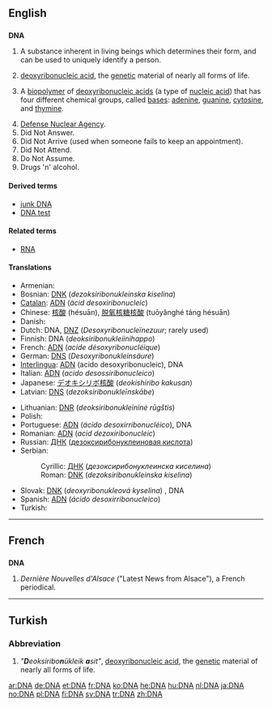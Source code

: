 {{also|dna}}
==English==
{{wikipedia}}

==={{initialism}}===
'''DNA'''

# A substance inherent in living beings which determines their form, and can be used to uniquely identify a person.
# {{genetics}} [[deoxyribonucleic acid]], the [[genetic]] material of nearly all forms of life.
# {{biochemistry}} A [[biopolymer]] of [[deoxyribonucleic acid]]s (a type of [[nucleic acid]]) that has four different chemical groups, called [[bases]]: [[adenine]], [[guanine]], [[cytosine]], and [[thymine]].
# [[w:Defense Nuclear Agency|Defense Nuclear Agency]].
# Did Not Answer.
# Did Not Arrive (used when someone fails to keep an appointment).
# Did Not Attend.
# Do Not Assume.
# Drugs 'n' alcohol.

====Derived terms====
* [[junk DNA]]
* [[DNA test]]

====Related terms====
* [[RNA]]

====Translations====
{{trans-top|deoxyribonucleic acid}}
* Armenian: {{t|hy|ԴՆԹ|tr=DNT’|sc=Armn}}
* Bosnian: [[DNK#Bosnian|DNK]] (''dezoksiribonukleinska kiselina'') {{f}}
* [[Catalan]]: [[ADN]] (''àcid desoxiribonucleic'')
* Chinese: [[核酸]] (hésuān), [[脱氧核糖核酸]] (tuōyǎnghé táng hésuān)
* Danish: {{t|da|dna}}
* Dutch: DNA, [[DNZ]] (''Desoxyribonucleïnezuur''; rarely used)
* Finnish: DNA (''deoksiribonukleiinihappo'')
* French: [[ADN]] (''acide désoxyribonucléique'') {{m}}
* German: [[DNS]] (''Desoxyribonukleinsäure'') {{f}}
* [[Interlingua]]: [[ADN]] (acido desoxyribonucleic), DNA
* Italian: [[ADN]] (''acido desossiribonucleico'') {{m}}
* Japanese: [[デオキシリボ核酸]] (''deokishiribo kakusan'')
* Latvian: [[DNS#Latvian|DNS]] (''dezoksiribonukleīnskābe'')
{{trans-mid}}
* Lithuanian: [[DNR]] (''deoksiribonukleininė rūgštis'')
* Polish: {{t+|pl|DNA}}
* Portuguese: [[ADN]] (''ácido desoxirribonucléico''), DNA
* Romanian: [[ADN]] (''acid dezoxiribonucleic'') {{m}}
* Russian: [[ДНК#Russian|ДНК]] ([[дезоксирибонуклеиновая кислота]]) {{f}}
* Serbian:
*: Cyrillic: [[ДНК#Serbian|ДНК]] (''дезоксирибонуклеинска киселина'') {{f}}
*: Roman: [[DNK#Serbian|DNK]] (''dezoksiribonukleinska kiselina'') {{f}}
* Slovak: [[DNK]] (''deoxyribonukleová kyselina'') {{f}}, DNA {{n}}
* Spanish: [[ADN]] (''ácido desoxirribonucleico'') {{m}}
* Turkish: {{t+|tr|DNA}}
{{trans-bottom}}

----

==French==

==={{abbreviation|French}}===
'''DNA'''

# ''Dernière Nouvelles d'Alsace'' ("Latest News from Alsace"), a French periodical.

----

==Turkish==

===Abbreviation===
{{infl|tr|abbreviation}}

# ''"'''D'''eoksiribo'''n'''ükleik '''a'''sit"'', [[deoxyribonucleic acid]], the [[genetic]] material of nearly all forms of life.

[[ar:DNA]]
[[de:DNA]]
[[et:DNA]]
[[fr:DNA]]
[[ko:DNA]]
[[he:DNA]]
[[hu:DNA]]
[[nl:DNA]]
[[ja:DNA]]
[[no:DNA]]
[[pl:DNA]]
[[fi:DNA]]
[[sv:DNA]]
[[tr:DNA]]
[[zh:DNA]]